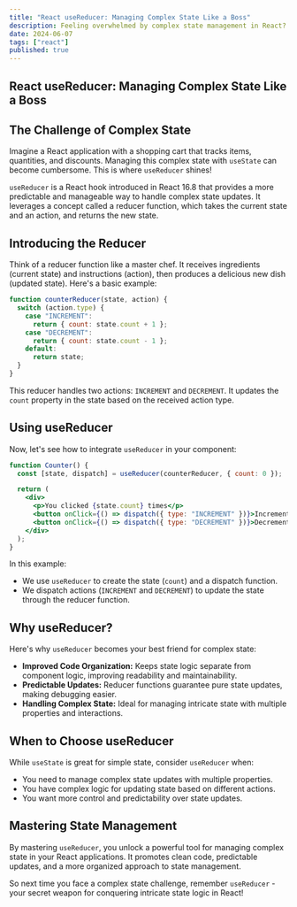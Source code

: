 ```yaml
---
title: "React useReducer: Managing Complex State Like a Boss"
description: Feeling overwhelmed by complex state management in React? Enter useReducer - a powerful hook that lets you handle state updates with a pure reducer function. Learn how to useReducer to conquer even the most intricate state logic!
date: 2024-06-07
tags: ["react"]
published: true
---
```


## React useReducer: Managing Complex State Like a Boss

## The Challenge of Complex State

Imagine a React application with a shopping cart that tracks items, quantities, and discounts. Managing this complex state with `useState` can become cumbersome. This is where `useReducer` shines!

`useReducer` is a React hook introduced in React 16.8 that provides a more predictable and manageable way to handle complex state updates. It leverages a concept called a reducer function, which takes the current state and an action, and returns the new state.

## Introducing the Reducer

Think of a reducer function like a master chef. It receives ingredients (current state) and instructions (action), then produces a delicious new dish (updated state). Here's a basic example:

```jsx
function counterReducer(state, action) {
  switch (action.type) {
    case "INCREMENT":
      return { count: state.count + 1 };
    case "DECREMENT":
      return { count: state.count - 1 };
    default:
      return state;
  }
}
```

This reducer handles two actions: `INCREMENT` and `DECREMENT`. It updates the `count` property in the state based on the received action type.

## Using useReducer

Now, let's see how to integrate `useReducer` in your component:

```jsx
function Counter() {
  const [state, dispatch] = useReducer(counterReducer, { count: 0 });

  return (
    <div>
      <p>You clicked {state.count} times</p>
      <button onClick={() => dispatch({ type: "INCREMENT" })}>Increment</button>
      <button onClick={() => dispatch({ type: "DECREMENT" })}>Decrement</button>
    </div>
  );
}
```

In this example:

- We use `useReducer` to create the state (`count`) and a dispatch function.
- We dispatch actions (`INCREMENT` and `DECREMENT`) to update the state through the reducer function.

## Why useReducer?

Here's why `useReducer` becomes your best friend for complex state:

- **Improved Code Organization:** Keeps state logic separate from component logic, improving readability and maintainability.
- **Predictable Updates:** Reducer functions guarantee pure state updates, making debugging easier.
- **Handling Complex State:** Ideal for managing intricate state with multiple properties and interactions.

## When to Choose useReducer

While `useState` is great for simple state, consider `useReducer` when:

- You need to manage complex state updates with multiple properties.
- You have complex logic for updating state based on different actions.
- You want more control and predictability over state updates.

## Mastering State Management

By mastering `useReducer`, you unlock a powerful tool for managing complex state in your React applications. It promotes clean code, predictable updates, and a more organized approach to state management.

So next time you face a complex state challenge, remember `useReducer` - your secret weapon for conquering intricate state logic in React!
